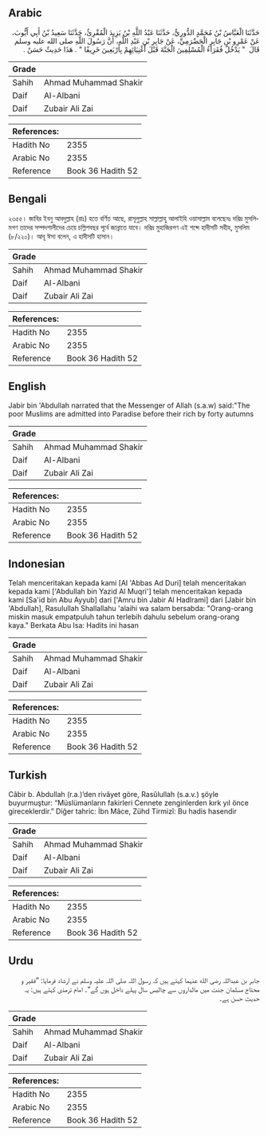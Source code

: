 ## Arabic


<div dir="rtl" lang="ar" style={{fontSize:'larger',backgroundColor:'#f8f9fa',padding:20}}>
حَدَّثَنَا الْعَبَّاسُ بْنُ مُحَمَّدٍ الدُّورِيُّ، حَدَّثَنَا عَبْدُ اللَّهِ بْنُ يَزِيدَ الْمُقْرِئُ، حَدَّثَنَا سَعِيدُ بْنُ أَبِي أَيُّوبَ، عَنْ عَمْرِو بْنِ جَابِرٍ الْحَضْرَمِيِّ، عَنْ جَابِرِ بْنِ عَبْدِ اللَّهِ، أَنَّ رَسُولَ اللَّهِ صلى الله عليه وسلم قَالَ ‏ "‏ يَدْخُلُ فُقَرَاءُ الْمُسْلِمِينَ الْجَنَّةَ قَبْلَ أَغْنِيَائِهِمْ بِأَرْبَعِينَ خَرِيفًا ‏"‏ ‏.‏ هَذَا حَدِيثٌ حَسَنٌ ‏.‏
</div>
<div style={{backgroundColor:'#f8f9fa',padding:20, marginBottom: 10}}><table> <thead> <tr> <th>Grade</th> <th></th> </tr> </thead> <tbody> <tr><td>Sahih</td><td>Ahmad Muhammad Shakir</td></tr><tr><td>Daif</td><td>Al-Albani</td></tr><tr><td>Daif</td><td>Zubair Ali Zai</td></tr></tbody></table><table> <thead> <tr> <th>References:</th> <th></th> </tr> </thead> <tbody><tr><td>Hadith No</td><td>2355</td></tr><tr><td>Arabic No</td><td>2355</td></tr><tr><td>Reference</td><td>Book 36 Hadith 52</td></tr></tbody></table></div>

## Bengali


<div dir="ltr" lang="bn" style={{fontSize:'larger',backgroundColor:'#f8f9fa',padding:20}}>
২৩৫৫। জাবির ইবনু আবদুল্লাহ (রাঃ) হতে বর্ণিত আছে, রাসূলুল্লাহ সাল্লাল্লাহু আলাইহি ওয়াসাল্লাম বলেছেনঃ দরিদ্র মুসলিমগণ তাদের সম্পদশালীদের চেয়ে চল্লিশবছর পূর্বে জান্নাতে যাবে। দরিদ্র মুহাজিরগণ এই শব্দে হাদীসটি সহীহ, মুসলিম (৮/২২০)। আবূ ঈসা বলেন, এ হাদীসটি হাসান।
</div>
<div style={{backgroundColor:'#f8f9fa',padding:20, marginBottom: 10}}><table> <thead> <tr> <th>Grade</th> <th></th> </tr> </thead> <tbody> <tr><td>Sahih</td><td>Ahmad Muhammad Shakir</td></tr><tr><td>Daif</td><td>Al-Albani</td></tr><tr><td>Daif</td><td>Zubair Ali Zai</td></tr></tbody></table><table> <thead> <tr> <th>References:</th> <th></th> </tr> </thead> <tbody><tr><td>Hadith No</td><td>2355</td></tr><tr><td>Arabic No</td><td>2355</td></tr><tr><td>Reference</td><td>Book 36 Hadith 52</td></tr></tbody></table></div>

## English


<div dir="ltr" lang="en" style={{fontSize:'larger',backgroundColor:'#f8f9fa',padding:20}}>
Jabir bin 'Abdullah narrated that the Messenger of Allah (s.a.w) said:"The poor Muslims are admitted into Paradise before their rich by forty autumns
</div>
<div style={{backgroundColor:'#f8f9fa',padding:20, marginBottom: 10}}><table> <thead> <tr> <th>Grade</th> <th></th> </tr> </thead> <tbody> <tr><td>Sahih</td><td>Ahmad Muhammad Shakir</td></tr><tr><td>Daif</td><td>Al-Albani</td></tr><tr><td>Daif</td><td>Zubair Ali Zai</td></tr></tbody></table><table> <thead> <tr> <th>References:</th> <th></th> </tr> </thead> <tbody><tr><td>Hadith No</td><td>2355</td></tr><tr><td>Arabic No</td><td>2355</td></tr><tr><td>Reference</td><td>Book 36 Hadith 52</td></tr></tbody></table></div>

## Indonesian


<div dir="ltr" lang="id" style={{fontSize:'larger',backgroundColor:'#f8f9fa',padding:20}}>
Telah menceritakan kepada kami [Al 'Abbas Ad Duri] telah menceritakan kepada kami ['Abdullah bin Yazid Al Muqri'] telah menceritakan kepada kami [Sa'id bin Abu Ayyub] dari ['Amru bin Jabir Al Hadlrami] dari [Jabir bin 'Abdullah], Rasulullah Shallallahu 'alaihi wa salam bersabda: "Orang-orang miskin masuk empatpuluh tahun terlebih dahulu sebelum orang-orang kaya." Berkata Abu Isa: Hadits ini hasan
</div>
<div style={{backgroundColor:'#f8f9fa',padding:20, marginBottom: 10}}><table> <thead> <tr> <th>Grade</th> <th></th> </tr> </thead> <tbody> <tr><td>Sahih</td><td>Ahmad Muhammad Shakir</td></tr><tr><td>Daif</td><td>Al-Albani</td></tr><tr><td>Daif</td><td>Zubair Ali Zai</td></tr></tbody></table><table> <thead> <tr> <th>References:</th> <th></th> </tr> </thead> <tbody><tr><td>Hadith No</td><td>2355</td></tr><tr><td>Arabic No</td><td>2355</td></tr><tr><td>Reference</td><td>Book 36 Hadith 52</td></tr></tbody></table></div>

## Turkish


<div dir="ltr" lang="tr" style={{fontSize:'larger',backgroundColor:'#f8f9fa',padding:20}}>
Câbir b. Abdullah (r.a.)’den rivâyet göre, Rasûlullah (s.a.v.) şöyle buyurmuştur: “Müslümanların fakirleri Cennete zenginlerden kırk yıl önce gireceklerdir.” Diğer tahric: İbn Mâce, Zühd Tirmizî: Bu hadis hasendir
</div>
<div style={{backgroundColor:'#f8f9fa',padding:20, marginBottom: 10}}><table> <thead> <tr> <th>Grade</th> <th></th> </tr> </thead> <tbody> <tr><td>Sahih</td><td>Ahmad Muhammad Shakir</td></tr><tr><td>Daif</td><td>Al-Albani</td></tr><tr><td>Daif</td><td>Zubair Ali Zai</td></tr></tbody></table><table> <thead> <tr> <th>References:</th> <th></th> </tr> </thead> <tbody><tr><td>Hadith No</td><td>2355</td></tr><tr><td>Arabic No</td><td>2355</td></tr><tr><td>Reference</td><td>Book 36 Hadith 52</td></tr></tbody></table></div>

## Urdu


<div dir="rtl" lang="ur" style={{fontSize:'larger',backgroundColor:'#f8f9fa',padding:20}}>
جابر بن عبداللہ رضی الله عنہما کہتے ہیں کہ رسول اللہ صلی اللہ علیہ وسلم نے ارشاد فرمایا: ”فقیر و محتاج مسلمان جنت میں مالداروں سے چالیس سال پہلے داخل ہوں گے“۔ امام ترمذی کہتے ہیں: یہ حدیث حسن ہے۔
</div>
<div style={{backgroundColor:'#f8f9fa',padding:20, marginBottom: 10}}><table> <thead> <tr> <th>Grade</th> <th></th> </tr> </thead> <tbody> <tr><td>Sahih</td><td>Ahmad Muhammad Shakir</td></tr><tr><td>Daif</td><td>Al-Albani</td></tr><tr><td>Daif</td><td>Zubair Ali Zai</td></tr></tbody></table><table> <thead> <tr> <th>References:</th> <th></th> </tr> </thead> <tbody><tr><td>Hadith No</td><td>2355</td></tr><tr><td>Arabic No</td><td>2355</td></tr><tr><td>Reference</td><td>Book 36 Hadith 52</td></tr></tbody></table></div>